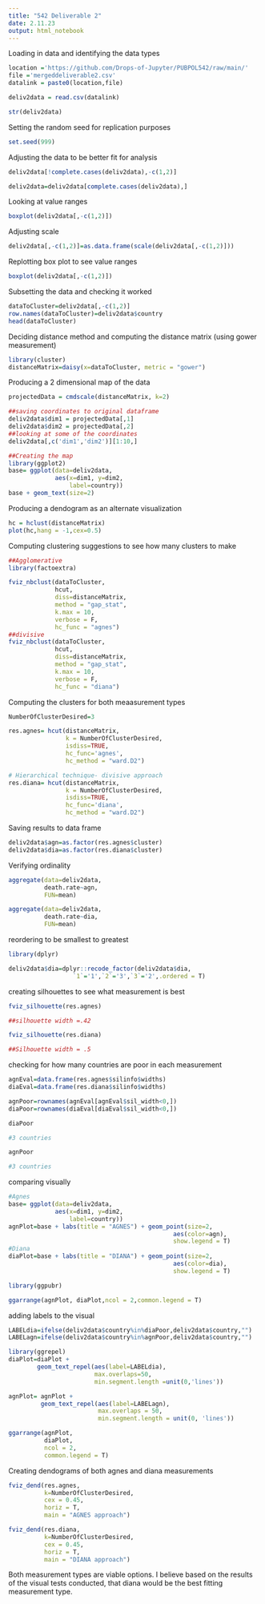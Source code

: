 ```yaml
---
title: "542 Deliverable 2"
date: 2.11.23
output: html_notebook
---
```

Loading in data and identifying the data types
```r

location ='https://github.com/Drops-of-Jupyter/PUBPOL542/raw/main/'
file ='mergeddeliverable2.csv'
datalink = paste0(location,file)

deliv2data = read.csv(datalink)

str(deliv2data)
```
Setting the random seed for replication purposes
```r
set.seed(999)
```
Adjusting the data to be better fit for analysis
```r
deliv2data[!complete.cases(deliv2data),-c(1,2)]
```

```r
deliv2data=deliv2data[complete.cases(deliv2data),]
```
Looking at value ranges
```r
boxplot(deliv2data[,-c(1,2)])
```
Adjusting scale 
```r
deliv2data[,-c(1,2)]=as.data.frame(scale(deliv2data[,-c(1,2)]))
```
Replotting box plot to see value ranges
```r
boxplot(deliv2data[,-c(1,2)])
```
Subsetting the data and checking it worked
```r
dataToCluster=deliv2data[,-c(1,2)]
row.names(dataToCluster)=deliv2data$country
head(dataToCluster)
```
Deciding distance method and computing the distance matrix (using gower measurement)
```r
library(cluster)
distanceMatrix=daisy(x=dataToCluster, metric = "gower")
```
Producing a 2 dimensional map of the data
```r
projectedData = cmdscale(distanceMatrix, k=2)
```

```r
##saving coordinates to original dataframe
deliv2data$dim1 = projectedData[,1]
deliv2data$dim2 = projectedData[,2]
##looking at some of the coordinates
deliv2data[,c('dim1','dim2')][1:10,]
```

```r
##Creating the map
library(ggplot2)
base= ggplot(data=deliv2data,
             aes(x=dim1, y=dim2,
                 label=country)) 
base + geom_text(size=2)
```
Producing a dendogram as an alternate visualization
```r
hc = hclust(distanceMatrix)
plot(hc,hang = -1,cex=0.5)
```

Computing clustering suggestions to see how many clusters to make
```r
##Agglomerative
library(factoextra)

fviz_nbclust(dataToCluster, 
             hcut,
             diss=distanceMatrix,
             method = "gap_stat",
             k.max = 10,
             verbose = F,
             hc_func = "agnes")
##divisive
fviz_nbclust(dataToCluster, 
             hcut,
             diss=distanceMatrix,
             method = "gap_stat",
             k.max = 10,
             verbose = F,
             hc_func = "diana")

```
Computing the clusters for both meaasurement types
```r

NumberOfClusterDesired=3

res.agnes= hcut(distanceMatrix, 
                k = NumberOfClusterDesired,
                isdiss=TRUE,
                hc_func='agnes',
                hc_method = "ward.D2")

# Hierarchical technique- divisive approach
res.diana= hcut(distanceMatrix, 
                k = NumberOfClusterDesired,
                isdiss=TRUE,
                hc_func='diana',
                hc_method = "ward.D2")
```
Saving results to data frame
```r
deliv2data$agn=as.factor(res.agnes$cluster)
deliv2data$dia=as.factor(res.diana$cluster)
```
Verifying ordinality
```r
aggregate(data=deliv2data,
          death.rate~agn,
          FUN=mean)
```

```r
aggregate(data=deliv2data,
          death.rate~dia,
          FUN=mean)
```
reordering to be smallest to greatest 
```r
library(dplyr)

deliv2data$dia=dplyr::recode_factor(deliv2data$dia, 
                  `1`='1',`2`='3',`3`='2',.ordered = T)
```
creating silhouettes to see what measurement is best
```r
fviz_silhouette(res.agnes)

##silhouette width =.42
```

```r
fviz_silhouette(res.diana)

##Silhouette width = .5
```
checking for how many countries are poor in each measurement 
```r
agnEval=data.frame(res.agnes$silinfo$widths)
diaEval=data.frame(res.diana$silinfo$widths)

agnPoor=rownames(agnEval[agnEval$sil_width<0,])
diaPoor=rownames(diaEval[diaEval$sil_width<0,])

```

```r
diaPoor

#3 countries
```


```r
agnPoor

#3 countries
```
comparing visually
```r

#Agnes
base= ggplot(data=deliv2data,
             aes(x=dim1, y=dim2,
                 label=country)) 
agnPlot=base + labs(title = "AGNES") + geom_point(size=2,
                                              aes(color=agn),
                                              show.legend = T) 
#Diana
diaPlot=base + labs(title = "DIANA") + geom_point(size=2,
                                              aes(color=dia),
                                              show.legend = T) 

library(ggpubr)

ggarrange(agnPlot, diaPlot,ncol = 2,common.legend = T)

```
adding labels to the visual
```r
LABELdia=ifelse(deliv2data$country%in%diaPoor,deliv2data$country,"")
LABELagn=ifelse(deliv2data$country%in%agnPoor,deliv2data$country,"")
```


```r
library(ggrepel)
diaPlot=diaPlot + 
        geom_text_repel(aes(label=LABELdia),
                        max.overlaps=50,
                        min.segment.length =unit(0,'lines'))
```

```r
agnPlot= agnPlot + 
         geom_text_repel(aes(label=LABELagn),
                         max.overlaps = 50,
                         min.segment.length = unit(0, 'lines'))
```

```r
ggarrange(agnPlot, 
          diaPlot,
          ncol = 2,
          common.legend = T)
```

Creating dendograms of both agnes and diana measurements
```r
fviz_dend(res.agnes,
          k=NumberOfClusterDesired, 
          cex = 0.45, 
          horiz = T,
          main = "AGNES approach")
```

```r
fviz_dend(res.diana,
          k=NumberOfClusterDesired, 
          cex = 0.45, 
          horiz = T,
          main = "DIANA approach")
```


Both measurement types are viable options. I believe based on the results of the visual tests conducted, that diana would be the best fitting measurement type. 
